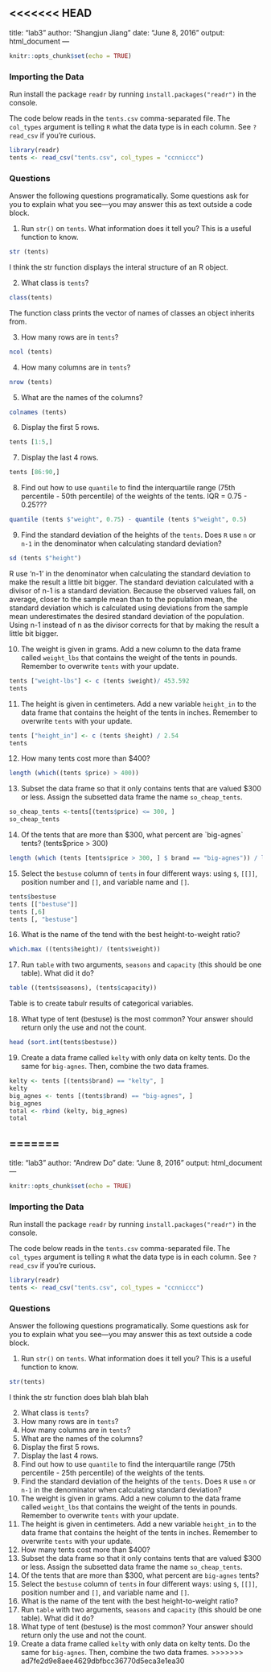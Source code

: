 <<<<<<< HEAD
---
title: "lab3"
author: "Shangjun Jiang"
date: "June 8, 2016"
output: html_document
---

```r
knitr::opts_chunk$set(echo = TRUE)
```

### Importing the Data
Run install the package `readr` by running `install.packages("readr")` in the console.

The code below reads in the `tents.csv` comma-separated file.  The `col_types` argument is telling `R` what the data type is in each column.  See `?read_csv` if you're curious.
```r
library(readr)
tents <- read_csv("tents.csv", col_types = "ccnniccc")
```

### Questions
Answer the following questions programatically.  Some questions ask for you to explain what you see---you may answer this as text outside a code block.

1. Run `str()` on `tents`.  What information does it tell you? This is a useful function to know.
```r
str (tents)
```
I think the str function displays the interal structure of an R object.

2. What class is `tents`?
```r
class(tents)
```
The function class prints the vector of names of classes an object inherits from. 

3. How many rows are in `tents`?
```r
ncol (tents)
```

4. How many columns are in `tents`?
```r
nrow (tents)
```

5. What are the names of the columns?
```r
colnames (tents)
```

6. Display the first 5 rows.
```r
tents [1:5,]
```

7. Display the last 4 rows.
```r
tents [86:90,]
```

8. Find out how to use `quantile` to find the interquartile range (75th percentile - 50th percentile) of the weights of the tents.
IQR = 0.75 - 0.25???
```r
quantile (tents $"weight", 0.75) - quantile (tents $"weight", 0.5)
```

9. Find the standard deviation of the heights of the `tents`.  Does `R` use `n` or `n-1` in the denominator when calculating standard deviation?
```r
sd (tents $"height")
```
R use 'n-1' in the denominator when calculating the standard deviation to make the result a little bit bigger. 
The standard deviation calculated with a divisor of n-1 is a standard deviation. 
Because the observed values fall, on average, closer to the sample mean than to the population mean, the standard deviation which is calculated using deviations from the sample mean underestimates the desired standard deviation of the population. Using n-1 instead of n as the divisor corrects for that by making the result a little bit bigger.

10. The weight is given in grams.  Add a new column to the data frame called `weight_lbs` that contains the weight of the tents in pounds.  Remember to overwrite `tents` with your update.
```r
tents ["weight-lbs"] <- c (tents $weight)/ 453.592
tents
```

11. The height is given in centimeters.  Add a new variable `height_in` to the data frame that contains the height of the tents in inches. Remember to overwrite `tents` with your update.
```r
tents ["height_in"] <- c (tents $height) / 2.54
tents
```

12. How many tents cost more than $400?
```r
length (which((tents $price) > 400))
```

13. Subset the data frame so that it only contains tents that are valued $300 or less.  Assign the subsetted data frame the name `so_cheap_tents`.
```r
so_cheap_tents <-tents[(tents$price) <= 300, ] 
so_cheap_tents
```

14. Of the tents that are more than $300, what percent are `big-agnes` tents?
(tents$price > 300)
```r
length (which (tents [tents$price > 300, ] $ brand == "big-agnes")) / length (tents $brand)
```

15. Select the `bestuse` column of `tents` in four different ways: using `$`, `[[]]`, position number and `[]`, and variable name and `[]`. 
```r
tents$bestuse 
tents [["bestuse"]]
tents [,6]
tents [, "bestuse"]
```

16. What is the name of the tend with the best height-to-weight ratio?
```r
which.max ((tents$height)/ (tents$weight))
```

17. Run `table` with two arguments, `seasons` and `capacity` (this should be one table).  What did it do?
```r
table ((tents$seasons), (tents$capacity))
```
Table is to create tabulr results of categorical variables. 

18. What type of tent (bestuse) is the most common? Your answer should return only the use and not the count.
```r
head (sort.int(tents$bestuse))

```

19. Create a data frame called `kelty` with only data on kelty tents.  Do the same for `big-agnes`.  Then, combine the two data frames.
```r
kelty <- tents [(tents$brand) == "kelty", ]
kelty
big_agnes <- tents [(tents$brand) == "big-agnes", ]
big_agnes
total <- rbind (kelty, big_agnes)
total
```


=======
---
title: "lab3"
author: "Andrew Do"
date: "June 8, 2016"
output: html_document
---

```{r setup, include=FALSE}
knitr::opts_chunk$set(echo = TRUE)
```

### Importing the Data
Run install the package `readr` by running `install.packages("readr")` in the console.

The code below reads in the `tents.csv` comma-separated file.  The `col_types` argument is telling `R` what the data type is in each column.  See `?read_csv` if you're curious.
```{r}
library(readr)
tents <- read_csv("tents.csv", col_types = "ccnniccc")
```

### Questions
Answer the following questions programatically.  Some questions ask for you to explain what you see---you may answer this as text outside a code block.

1. Run `str()` on `tents`.  What information does it tell you? This is a useful function to know.
```{r}
str(tents)
```
I think the str function does blah blah blah

2. What class is `tents`?
3. How many rows are in `tents`?
4. How many columns are in `tents`?
5. What are the names of the columns?
6. Display the first 5 rows.
7. Display the last 4 rows.
8. Find out how to use `quantile` to find the interquartile range (75th percentile - 25th percentile) of the weights of the tents.
9. Find the standard deviation of the heights of the `tents`.  Does `R` use `n` or `n-1` in the denominator when calculating standard deviation?
10. The weight is given in grams.  Add a new column to the data frame called `weight_lbs` that contains the weight of the tents in pounds.  Remember to overwrite `tents` with your update.
11. The height is given in centimeters.  Add a new variable `height_in` to the data frame that contains the height of the tents in inches. Remember to overwrite `tents` with your update.
12. How many tents cost more than $400?
13. Subset the data frame so that it only contains tents that are valued $300 or less.  Assign the subsetted data frame the name `so_cheap_tents`.
14. Of the tents that are more than $300, what percent are `big-agnes` tents?
15. Select the `bestuse` column of `tents` in four different ways: using `$`, `[[]]`, position number and `[]`, and variable name and `[]`. 
16. What is the name of the tent with the best height-to-weight ratio?
17. Run `table` with two arguments, `seasons` and `capacity` (this should be one table).  What did it do?
18. What type of tent (bestuse) is the most common? Your answer should return only the use and not the count.
19. Create a data frame called `kelty` with only data on kelty tents.  Do the same for `big-agnes`.  Then, combine the two data frames.
>>>>>>> ad7fe2d9e8aee4629dbfbcc36770d5eca3e1ea30
